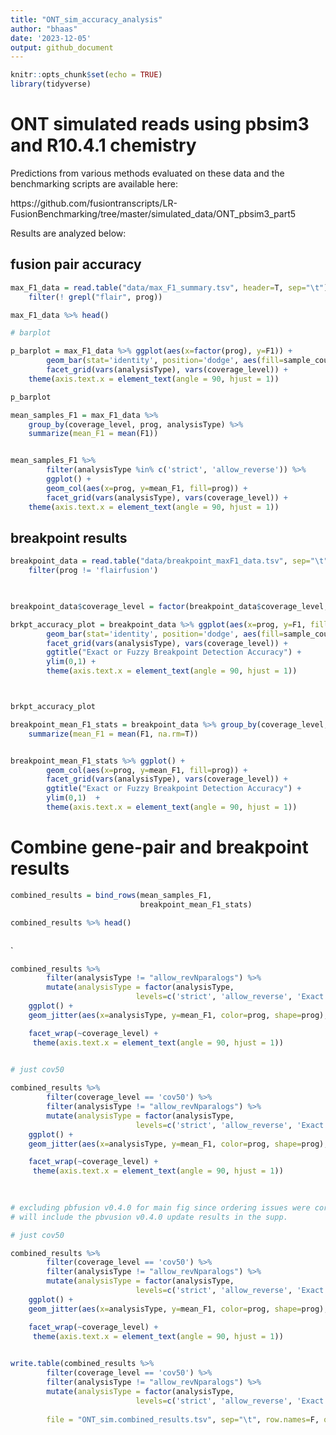 ```yaml
---
title: "ONT_sim_accuracy_analysis"
author: "bhaas"
date: '2023-12-05'
output: github_document
---
```


```r
knitr::opts_chunk$set(echo = TRUE)
library(tidyverse)
```

# ONT simulated reads using pbsim3 and R10.4.1 chemistry

Predictions from various methods evaluated on these data and the benchmarking scripts are available here:

https://github.com/fusiontranscripts/LR-FusionBenchmarking/tree/master/simulated_data/ONT_pbsim3_part5

Results are analyzed below:



## fusion pair accuracy

```r

max_F1_data = read.table("data/max_F1_summary.tsv", header=T, sep="\t") %>% 
    filter(! grepl("flair", prog)) 

max_F1_data %>% head()

```


```r

# barplot

p_barplot = max_F1_data %>% ggplot(aes(x=factor(prog), y=F1)) +
        geom_bar(stat='identity', position='dodge', aes(fill=sample_count)) +
        facet_grid(vars(analysisType), vars(coverage_level)) + 
    theme(axis.text.x = element_text(angle = 90, hjust = 1)) 

p_barplot

```


```r



mean_samples_F1 = max_F1_data %>% 
    group_by(coverage_level, prog, analysisType) %>%
    summarize(mean_F1 = mean(F1))


mean_samples_F1 %>%
        filter(analysisType %in% c('strict', 'allow_reverse')) %>%
        ggplot() +
        geom_col(aes(x=prog, y=mean_F1, fill=prog)) +
        facet_grid(vars(analysisType), vars(coverage_level)) + 
    theme(axis.text.x = element_text(angle = 90, hjust = 1)) 


```


## breakpoint results


```r
breakpoint_data = read.table("data/breakpoint_maxF1_data.tsv", sep="\t", header=T) %>%
    filter(prog != 'flairfusion')
    


breakpoint_data$coverage_level = factor(breakpoint_data$coverage_level, levels=c('cov5', 'cov50'))

brkpt_accuracy_plot = breakpoint_data %>% ggplot(aes(x=prog, y=F1, fill=sample_count)) +
        geom_bar(stat='identity', position='dodge', aes(fill=sample_count)) +
        facet_grid(vars(analysisType), vars(coverage_level)) +
        ggtitle("Exact or Fuzzy Breakpoint Detection Accuracy") +
        ylim(0,1) +
        theme(axis.text.x = element_text(angle = 90, hjust = 1)) 



brkpt_accuracy_plot 

```


```r

breakpoint_mean_F1_stats = breakpoint_data %>% group_by(coverage_level, analysisType, prog) %>% 
    summarize(mean_F1 = mean(F1, na.rm=T))


breakpoint_mean_F1_stats %>% ggplot() +
        geom_col(aes(x=prog, y=mean_F1, fill=prog)) +
        facet_grid(vars(analysisType), vars(coverage_level)) +
        ggtitle("Exact or Fuzzy Breakpoint Detection Accuracy") +
        ylim(0,1)  +
        theme(axis.text.x = element_text(angle = 90, hjust = 1)) 


```
                
                
# Combine gene-pair and breakpoint results                
                
                                                                                                                      
```r

combined_results = bind_rows(mean_samples_F1,
                             breakpoint_mean_F1_stats)

combined_results %>% head()



```

`

```r

combined_results %>%
        filter(analysisType != "allow_revNparalogs") %>%
        mutate(analysisType = factor(analysisType, 
                            levels=c('strict', 'allow_reverse', 'Exact Brkpt', 'Fuzzy Brkpt') )) %>%
    ggplot() +
    geom_jitter(aes(x=analysisType, y=mean_F1, color=prog, shape=prog), width=0.2, height=0, size=rel(2)) +

    facet_wrap(~coverage_level) +
     theme(axis.text.x = element_text(angle = 90, hjust = 1)) 
    

```

```r

# just cov50

combined_results %>%
        filter(coverage_level == 'cov50') %>%
        filter(analysisType != "allow_revNparalogs") %>%
        mutate(analysisType = factor(analysisType, 
                            levels=c('strict', 'allow_reverse', 'Exact Brkpt', 'Fuzzy Brkpt') )) %>%
    ggplot() +
    geom_jitter(aes(x=analysisType, y=mean_F1, color=prog, shape=prog), width=0.2, height=0, size=rel(2)) +

    facet_wrap(~coverage_level) +
     theme(axis.text.x = element_text(angle = 90, hjust = 1)) 
    
    

```

```r


# excluding pbfusion v0.4.0 for main fig since ordering issues were corrected after we brought it to their attention. 
# will include the pbvusion v0.4.0 update results in the supp.

# just cov50

combined_results %>%
        filter(coverage_level == 'cov50') %>%
        filter(analysisType != "allow_revNparalogs") %>%
        mutate(analysisType = factor(analysisType, 
                            levels=c('strict', 'allow_reverse', 'Exact Brkpt', 'Fuzzy Brkpt') )) %>%
    ggplot() +
    geom_jitter(aes(x=analysisType, y=mean_F1, color=prog, shape=prog), width=0.2, height=0, size=rel(2)) +

    facet_wrap(~coverage_level) +
     theme(axis.text.x = element_text(angle = 90, hjust = 1)) 
    

```

```r

write.table(combined_results %>%
        filter(coverage_level == 'cov50') %>%
        filter(analysisType != "allow_revNparalogs") %>%
        mutate(analysisType = factor(analysisType, 
                            levels=c('strict', 'allow_reverse', 'Exact Brkpt', 'Fuzzy Brkpt') )),
        
        file = "ONT_sim.combined_results.tsv", sep="\t", row.names=F, quote=F)

```





